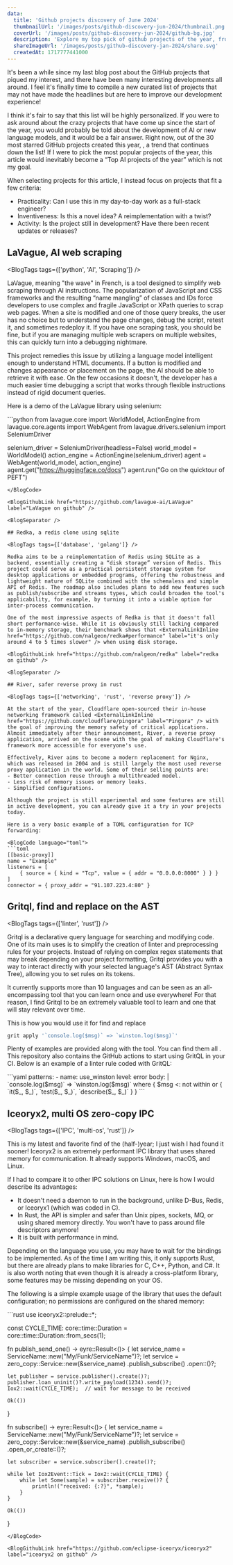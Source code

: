 ```yaml
---
data:
  title: 'Github projects discovery of June 2024'
  thumbnailUrl: '/images/posts/github-discovery-jun-2024/thumbnail.png'
  coverUrl: '/images/posts/github-discovery-jun-2024/github-bg.jpg'
  description: 'Explore my top pick of github projects of the year, from AI web-scraping to a new redis implementation!'
  shareImageUrl: '/images/posts/github-discovery-jan-2024/share.svg'
  createdAt: 1717777441000
---
```



It's been a while since my last blog post about the GitHub projects that piqued my interest, and there have been many interesting developments all around. I feel it's finally time to compile a new curated list of projects that may not have made the headlines but are here to improve our development experience!

I think it's fair to say that this list will be highly personalized. If you were to ask around about the crazy projects that have come up since the start of the year, you would probably be told about the development of AI or new language models, and it would be a fair answer. Right now, out of the 30 most starred GitHub projects created this year, <ExternalLinkInline href="https://github.com/search?q=created%3A%3E%3D2024-01&type=repositories&ref=advsearch" label="21 of them are AI-related" />, a trend that continues down the list! If I were to pick the most popular projects of the year, this article would inevitably become a “Top AI projects of the year” which is not my goal.

When selecting projects for this article, I instead focus on projects that fit a few criteria:
- Practicality: Can I use this in my day-to-day work as a full-stack engineer?
- Inventiveness: Is this a novel idea? A reimplementation with a twist?
- Activity: Is the project still in development? Have there been recent updates or releases?

<BlogSeparator />

## LaVague, AI web scraping

<BlogTags tags={['python', 'AI', 'Scraping']} />

LaVague, meaning "the wave" in French, is a tool designed to simplify web scraping through AI instructions. The popularization of JavaScript and CSS frameworks and the resulting “name mangling” of classes and IDs force developers to use complex and fragile JavaScript or XPath queries to scrap web pages. When a site is modified and one of those query breaks, the user has no choice but to understand the page changes, debug the script, retest it, and sometimes redeploy it. If you have one scraping task, you should be fine, but if you are managing multiple web scrapers on multiple websites, this can quickly turn into a debugging nightmare.

This project remedies this issue by utilizing a language model intelligent enough to understand HTML documents. If a button is modified and changes appearance or placement on the page, the AI should be able to retrieve it with ease. On the few occasions it doesn't, the developer has a much easier time debugging a script that works through flexible instructions instead of rigid document queries.

Here is a demo of the LaVague library using selenium:

<BlogCode language="python">
```python
from lavague.core import  WorldModel, ActionEngine
from lavague.core.agents import WebAgent
from lavague.drivers.selenium import SeleniumDriver

selenium_driver = SeleniumDriver(headless=False)
world_model = WorldModel()
action_engine = ActionEngine(selenium_driver)
agent = WebAgent(world_model, action_engine)
agent.get("https://huggingface.co/docs")
agent.run("Go on the quicktour of PEFT")
```
</BlogCode>

<BlogGithubLink href="https://github.com/lavague-ai/LaVague" label="LaVague on github" />

<BlogSeparator />

## Redka, a redis clone using sqlite

<BlogTags tags={['database', 'golang']} />

Redka aims to be a reimplementation of Redis using SQLite as a backend, essentially creating a “disk storage” version of Redis. This project could serve as a practical persistent storage system for desktop applications or embedded programs, offering the robustness and lightweight nature of SQLite combined with the schemaless and simple API of Redis. The roadmap also includes plans to add new features such as publish/subscribe and streams types, which could broaden the tool's applicability, for example, by turning it into a viable option for inter-process communication.

One of the most impressive aspects of Redka is that it doesn't fall short performance-wise. While it is obviously still lacking compared to in-memory storage, their benchmark shows that <ExternalLinkInline href="https://github.com/nalgeon/redka#performance" label="it's only around 4 to 5 times slower" /> when using disk storage.

<BlogGithubLink href="https://github.com/nalgeon/redka" label="redka on github" />

<BlogSeparator />

## River, safer reverse proxy in rust

<BlogTags tags={['networking', 'rust', 'reverse proxy']} />

At the start of the year, Cloudflare open-sourced their in-house networking framework called <ExternalLinkInline href="https://github.com/cloudflare/pingora" label="Pingora" /> with the goal of improving the memory safety of critical applications. Almost immediately after their announcement, River, a reverse proxy application, arrived on the scene with the goal of making Cloudflare's framework more accessible for everyone's use.

Effectively, River aims to become a modern replacement for Nginx, which was released in 2004 and is still largely the most used reverse proxy application in the world. Some of their selling points are:
- Better connection reuse through a multithreaded model.
- Less risk of memory issues or memory leaks.
- Simplified configurations.

Although the project is still experimental and some features are still in active development, you can already give it a try in your projects today.

Here is a very basic example of a TOML configuration for TCP forwarding:

<BlogCode language="toml">
```toml
[[basic-proxy]]
name = "Example"
listeners = [
    { source = { kind = "Tcp", value = { addr = "0.0.0.0:8000" } } }
]
connector = { proxy_addr = "91.107.223.4:80" }
```
</BlogCode>

<BlogGithubLink href="https://github.com/memorysafety/river" label="river on github" />

<BlogSeparator />

## Gritql, find and replace on the AST

<BlogTags tags={['linter', 'rust']} />

Gritql is a declarative query language for searching and modifying code. One of its main uses is to simplify the creation of linter and preprocessing rules for your projects. Instead of relying on complex regex statements that may break depending on your project formatting, Gritql provides you with a way to interact directly with your selected language's AST (Abstract Syntax Tree), allowing you to set rules on its tokens.

It currently supports more than 10 languages and can be seen as an all-encompassing tool that you can learn once and use everywhere! For that reason, I find Gritql to be an extremely valuable tool to learn and one that will stay relevant over time.

This is how you would use it for find and replace
<BlogCode language="bash">
```bash
grit apply '`console.log($msg)` => `winston.log($msg)`'
```
</BlogCode>

Plenty of examples are provided along with the tool. You can find them all <ExternalLinkInline href="https://github.com/getgrit/stdlib" label="in this repository under .grit" />. This repository also contains the GitHub actions to start using GritQL in your CI. Below is an example of a linter rule coded with GritQL:

<BlogCode language="yaml">
```yaml
patterns:
  - name: use_winston
    level: error
    body: |
      `console.log($msg)` => `winston.log($msg)` where {
        $msg <: not within or { `it($_, $_)`, `test($_, $_)`, `describe($_, $_)` }
      }
```
</BlogCode>

<BlogSeparator />

<BlogGithubLink href="https://github.com/getgrit/gritql" label="gritql on github" />

## Iceoryx2, multi OS zero-copy IPC

<BlogTags tags={['IPC', 'multi-os', 'rust']} />

This is my latest and favorite find of the (half-)year; I just wish I had found it sooner! Iceoryx2 is an extremely performant IPC library that uses shared memory for communication. It already supports Windows, macOS, and Linux.

If I had to compare it to other IPC solutions on Linux, here is how I would describe its advantages:
- It doesn't need a daemon to run in the background, unlike D-Bus, Redis, or Iceoryx1 (which was coded in C).
- In Rust, the API is simpler and safer than Unix pipes, sockets, MQ, or using shared memory directly. You won't have to pass around file descriptors anymore!
- It is built with performance in mind.

Depending on the language you use, you may have to wait for the bindings to be implemented. As of the time I am writing this, it only supports Rust, but there are already plans to make libraries for C, C++, Python, and C#. It is also worth noting that even though it is already a cross-platform library, some features may be missing depending on your OS.

The following is a simple example usage of the library that uses the default configuration; no permissions are configured on the shared memory:

<BlogCode language="rust">
```rust
use iceoryx2::prelude::*;

const CYCLE_TIME: core::time::Duration = core::time::Duration::from_secs(1);

fn publish_send_one() -> eyre::Result<()> {
    let service_name = ServiceName::new("My/Funk/ServiceName")?;
    let service = zero_copy::Service::new(&service_name)
        .publish_subscribe()
        .open::<usize>()?;

    let publisher = service.publisher().create()?;
    publisher.loan_uninit()?.write_payload(1234).send()?;
	Iox2::wait(CYCLE_TIME);	 // wait for message to be received

    Ok(())
}

fn subscribe() -> eyre::Result<()> {
    let service_name = ServiceName::new("My/Funk/ServiceName")?;
    let service = zero_copy::Service::new(&service_name)
        .publish_subscribe()
        .open_or_create::<usize>()?;

    let subscriber = service.subscriber().create()?;

    while let Iox2Event::Tick = Iox2::wait(CYCLE_TIME) {
        while let Some(sample) = subscriber.receive()? {
            println!("received: {:?}", *sample);
        }
    }

    Ok(())
}
```
</BlogCode>

<BlogGithubLink href="https://github.com/eclipse-iceoryx/iceoryx2" label="iceoryx2 on github" />

